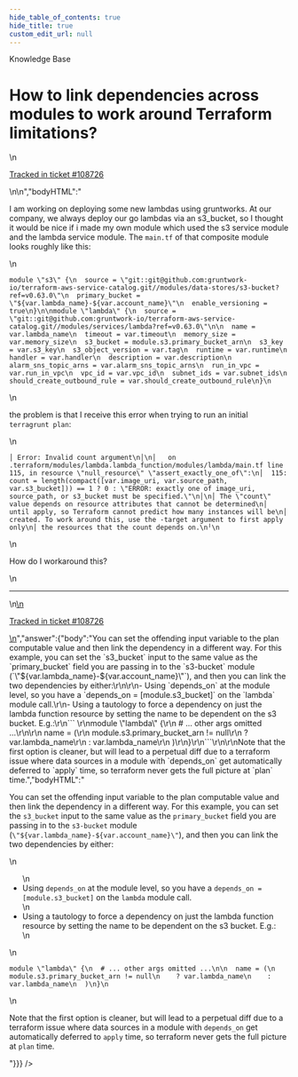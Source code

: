 ```yaml
---
hide_table_of_contents: true
hide_title: true
custom_edit_url: null
---
```



<head>
  <link rel="canonical" href="https://github.com/gruntwork-io/knowledge-base/discussions/450" />
</head>

<CenterLayout>
<span className="searchCategory">Knowledge Base</span>
<h1>How to link dependencies across modules to work around Terraform limitations?</h1>
<GitHub discussion={{"id":"D_kwDOF8slf84APwFf","number":450,"author":{"login":"yorinasub17"},"title":"How to link dependencies across modules to work around Terraform limitations?","body":"\nI am working on deploying some new lambdas using gruntworks. At our company, we always deploy our go lambdas via an s3_bucket, so I thought it would be nice if i made my own module which used the s3 service module and the lambda service module. The `main.tf` of that composite module looks roughly like this:\r\n\r\n```\r\nmodule \"s3\" {\r\n  source = \"git::git@github.com:gruntwork-io/terraform-aws-service-catalog.git//modules/data-stores/s3-bucket?ref=v0.63.0\"\r\n  primary_bucket = \"${var.lambda_name}-${var.account_name}\"\r\n  enable_versioning = true\r\n}\r\n\r\nmodule \"lambda\" {\r\n  source = \"git::git@github.com:gruntwork-io/terraform-aws-service-catalog.git//modules/services/lambda?ref=v0.63.0\"\r\n\r\n  name = var.lambda_name\r\n  timeout = var.timeout\r\n  memory_size = var.memory_size\r\n  s3_bucket = module.s3.primary_bucket_arn\r\n  s3_key = var.s3_key\r\n  s3_object_version = var.tag\r\n  runtime = var.runtime\r\n  handler = var.handler\r\n  description = var.description\r\n  alarm_sns_topic_arns = var.alarm_sns_topic_arns\r\n  run_in_vpc = var.run_in_vpc\r\n  vpc_id = var.vpc_id\r\n  subnet_ids = var.subnet_ids\r\n  should_create_outbound_rule = var.should_create_outbound_rule\r\n}\r\n```\r\n\r\nthe problem is that I receive this error when trying to run an initial `terragrunt plan`:\r\n\r\n```╷\r\n│ Error: Invalid count argument\r\n│\r\n│   on .terraform/modules/lambda.lambda_function/modules/lambda/main.tf line 115, in resource \"null_resource\" \"assert_exactly_one_of\":\r\n│  115:   count = length(compact([var.image_uri, var.source_path, var.s3_bucket])) == 1 ? 0 : \"ERROR: exactly one of image_uri, source_path, or s3_bucket must be specified.\"\r\n│\r\n│ The \"count\" value depends on resource attributes that cannot be determined\r\n│ until apply, so Terraform cannot predict how many instances will be\r\n│ created. To work around this, use the -target argument to first apply only\r\n│ the resources that the count depends on.\r\n╵\r\n```\r\n\r\nHow do I workaround this?\n\n---\n\n<ins datetime=\"2022-06-08T19:40:40Z\">\n  <p><a href=\"https://support.gruntwork.io/hc/requests/108726\">Tracked in ticket #108726</a></p>\n</ins>\n","bodyHTML":"<p dir=\"auto\">I am working on deploying some new lambdas using gruntworks. At our company, we always deploy our go lambdas via an s3_bucket, so I thought it would be nice if i made my own module which used the s3 service module and the lambda service module. The <code class=\"notranslate\">main.tf</code> of that composite module looks roughly like this:</p>\n<div class=\"snippet-clipboard-content notranslate position-relative overflow-auto\" data-snippet-clipboard-copy-content=\"module &quot;s3&quot; {\n  source = &quot;git::git@github.com:gruntwork-io/terraform-aws-service-catalog.git//modules/data-stores/s3-bucket?ref=v0.63.0&quot;\n  primary_bucket = &quot;${var.lambda_name}-${var.account_name}&quot;\n  enable_versioning = true\n}\n\nmodule &quot;lambda&quot; {\n  source = &quot;git::git@github.com:gruntwork-io/terraform-aws-service-catalog.git//modules/services/lambda?ref=v0.63.0&quot;\n\n  name = var.lambda_name\n  timeout = var.timeout\n  memory_size = var.memory_size\n  s3_bucket = module.s3.primary_bucket_arn\n  s3_key = var.s3_key\n  s3_object_version = var.tag\n  runtime = var.runtime\n  handler = var.handler\n  description = var.description\n  alarm_sns_topic_arns = var.alarm_sns_topic_arns\n  run_in_vpc = var.run_in_vpc\n  vpc_id = var.vpc_id\n  subnet_ids = var.subnet_ids\n  should_create_outbound_rule = var.should_create_outbound_rule\n}\"><pre class=\"notranslate\"><code class=\"notranslate\">module \"s3\" {\n  source = \"git::git@github.com:gruntwork-io/terraform-aws-service-catalog.git//modules/data-stores/s3-bucket?ref=v0.63.0\"\n  primary_bucket = \"${var.lambda_name}-${var.account_name}\"\n  enable_versioning = true\n}\n\nmodule \"lambda\" {\n  source = \"git::git@github.com:gruntwork-io/terraform-aws-service-catalog.git//modules/services/lambda?ref=v0.63.0\"\n\n  name = var.lambda_name\n  timeout = var.timeout\n  memory_size = var.memory_size\n  s3_bucket = module.s3.primary_bucket_arn\n  s3_key = var.s3_key\n  s3_object_version = var.tag\n  runtime = var.runtime\n  handler = var.handler\n  description = var.description\n  alarm_sns_topic_arns = var.alarm_sns_topic_arns\n  run_in_vpc = var.run_in_vpc\n  vpc_id = var.vpc_id\n  subnet_ids = var.subnet_ids\n  should_create_outbound_rule = var.should_create_outbound_rule\n}\n</code></pre></div>\n<p dir=\"auto\">the problem is that I receive this error when trying to run an initial <code class=\"notranslate\">terragrunt plan</code>:</p>\n<div class=\"snippet-clipboard-content notranslate position-relative overflow-auto\" data-snippet-clipboard-copy-content=\"│ Error: Invalid count argument\n│\n│   on .terraform/modules/lambda.lambda_function/modules/lambda/main.tf line 115, in resource &quot;null_resource&quot; &quot;assert_exactly_one_of&quot;:\n│  115:   count = length(compact([var.image_uri, var.source_path, var.s3_bucket])) == 1 ? 0 : &quot;ERROR: exactly one of image_uri, source_path, or s3_bucket must be specified.&quot;\n│\n│ The &quot;count&quot; value depends on resource attributes that cannot be determined\n│ until apply, so Terraform cannot predict how many instances will be\n│ created. To work around this, use the -target argument to first apply only\n│ the resources that the count depends on.\n╵\"><pre lang=\"╷\" class=\"notranslate\"><code class=\"notranslate\">│ Error: Invalid count argument\n│\n│   on .terraform/modules/lambda.lambda_function/modules/lambda/main.tf line 115, in resource \"null_resource\" \"assert_exactly_one_of\":\n│  115:   count = length(compact([var.image_uri, var.source_path, var.s3_bucket])) == 1 ? 0 : \"ERROR: exactly one of image_uri, source_path, or s3_bucket must be specified.\"\n│\n│ The \"count\" value depends on resource attributes that cannot be determined\n│ until apply, so Terraform cannot predict how many instances will be\n│ created. To work around this, use the -target argument to first apply only\n│ the resources that the count depends on.\n╵\n</code></pre></div>\n<p dir=\"auto\">How do I workaround this?</p>\n<hr>\n<ins datetime=\"2022-06-08T19:40:40Z\">\n  <p dir=\"auto\"><a href=\"https://support.gruntwork.io/hc/requests/108726\" rel=\"nofollow\">Tracked in ticket #108726</a></p>\n</ins>","answer":{"body":"You can set the offending input variable to the plan computable value and then link the dependency in a different way. For this example, you can set the `s3_bucket` input to the same value as the `primary_bucket` field you are passing in to the `s3-bucket` module (`\"${var.lambda_name}-${var.account_name}\"`), and then you can link the two dependencies by either:\r\n\r\n- Using `depends_on` at the module level, so you have a `depends_on = [module.s3_bucket]` on the `lambda` module call.\r\n- Using a tautology to force a dependency on just the lambda function resource by setting the name to be dependent on the s3 bucket. E.g.:\r\n``` \r\nmodule \"lambda\" {\r\n  # ... other args omitted ...\r\n\r\n  name = (\r\n    module.s3.primary_bucket_arn != null\r\n    ? var.lambda_name\r\n    : var.lambda_name\r\n  )\r\n}\r\n```\r\n\r\nNote that the first option is cleaner, but will lead to a perpetual diff due to a terraform issue where data sources in a module with `depends_on` get automatically deferred to `apply` time, so terraform never gets the full picture at `plan` time.","bodyHTML":"<p dir=\"auto\">You can set the offending input variable to the plan computable value and then link the dependency in a different way. For this example, you can set the <code class=\"notranslate\">s3_bucket</code> input to the same value as the <code class=\"notranslate\">primary_bucket</code> field you are passing in to the <code class=\"notranslate\">s3-bucket</code> module (<code class=\"notranslate\">\"${var.lambda_name}-${var.account_name}\"</code>), and then you can link the two dependencies by either:</p>\n<ul dir=\"auto\">\n<li>Using <code class=\"notranslate\">depends_on</code> at the module level, so you have a <code class=\"notranslate\">depends_on = [module.s3_bucket]</code> on the <code class=\"notranslate\">lambda</code> module call.</li>\n<li>Using a tautology to force a dependency on just the lambda function resource by setting the name to be dependent on the s3 bucket. E.g.:</li>\n</ul>\n<div class=\"snippet-clipboard-content notranslate position-relative overflow-auto\" data-snippet-clipboard-copy-content=\"module &quot;lambda&quot; {\n  # ... other args omitted ...\n\n  name = (\n    module.s3.primary_bucket_arn != null\n    ? var.lambda_name\n    : var.lambda_name\n  )\n}\"><pre class=\"notranslate\"><code class=\"notranslate\">module \"lambda\" {\n  # ... other args omitted ...\n\n  name = (\n    module.s3.primary_bucket_arn != null\n    ? var.lambda_name\n    : var.lambda_name\n  )\n}\n</code></pre></div>\n<p dir=\"auto\">Note that the first option is cleaner, but will lead to a perpetual diff due to a terraform issue where data sources in a module with <code class=\"notranslate\">depends_on</code> get automatically deferred to <code class=\"notranslate\">apply</code> time, so terraform never gets the full picture at <code class=\"notranslate\">plan</code> time.</p>"}}} />

</CenterLayout>
  

<!-- ##DOCS-SOURCER-START
{
  "sourcePlugin": "github-discussions",
  "hash": "3b3960f5f2b84bebe01141887f3c029e"
}
##DOCS-SOURCER-END -->
